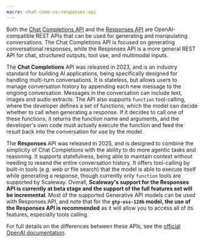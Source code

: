 ```yaml
---
macro: chat-comp-vs-responses-api
---
```


Both the [Chat Completions API](https://www.scaleway.com/en/developers/api/generative-apis/#path-chat-completions-create-a-chat-completion) and the [Responses API](https://www.scaleway.com/en/developers/api/generative-apis/#path-responses-beta-create-a-response) are OpenAI-compatible REST APIs that can be used for generating and manipulating conversations. The Chat Completions API is focused on generating conversational responses, while the Responses API is a more general REST API for chat, structured outputs, tool use, and multimodal inputs.

The **Chat Completions** API was released in 2023, and is an industry standard for building AI applications, being specifically designed for handling multi-turn conversations. It is stateless, but allows users to manage conversation history by appending each new message to the ongoing conversation. Messages in the conversation can include text, images and audio extracts. The API also supports `function` tool-calling, where the developer defines a set of functions, which the model can decide whether to call when generating a response. If it decides to call one of these functions, it returns the function name and arguments, and the developer's own code must actually execute the function and feed the result back into the conversation for use by the model.

The **Responses** API was released in 2025, and is designed to combine the simplicity of Chat Completions with the ability to do more agentic tasks and reasoning. It supports statefulness, being able to maintain context without needing to resend the entire conversation history. It offers tool-calling by built-in tools (e.g. web or file search) that the model is able to execute itself while generating a response, though currently only `function` tools are supported by Scaleway. Overall, **Scaleway's support for the Responses API is currently at beta stage and the support of the full features set will be incremental**. Most of the supported Generative API models can be used with Responses API, and note that for the **`gtp-oss-120b` model, the use of the Responses API is recommended** as it will allow you to access all of its features, especially tools calling. 

For full details on the differences between these APIs, see the [official OpenAI documentation](https://platform.openai.com/docs/guides/migrate-to-responses).